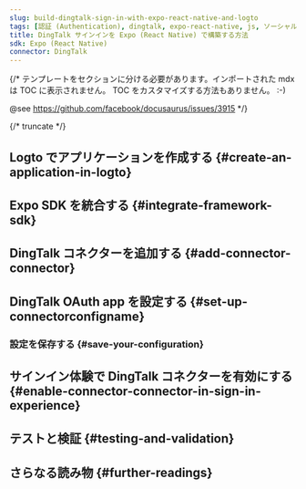 ```yaml
---
slug: build-dingtalk-sign-in-with-expo-react-native-and-logto
tags: [認証 (Authentication), dingtalk, expo-react-native, js, ソーシャルサインイン, サインイン, ログイン]
title: DingTalk サインインを Expo (React Native) で構築する方法
sdk: Expo (React Native)
connector: DingTalk
---
```


{/*
  テンプレートをセクションに分ける必要があります。インポートされた mdx は TOC に表示されません。
  TOC をカスタマイズする方法もありません。 :-)

  @see https://github.com/facebook/docusaurus/issues/3915
*/}




{/* truncate */}

<Intro connector={connector} sdk="Expo (React Native)" link="https://expo.dev" />

## Logto でアプリケーションを作成する \{#create-an-application-in-logto}

<CreateApplication type="ネイティブアプリ" framework="Expo" />

## Expo SDK を統合する \{#integrate-framework-sdk}

<IntegrateSdk />

## DingTalk コネクターを追加する \{#add-connector-connector}

<AddSocialConnector connector={connector} framework="Expo" />

## DingTalk OAuth app を設定する \{#set-up-connectorconfigname}

<ConnectorGuide />

### 設定を保存する \{#save-your-configuration}

<SaveYourConfiguration connector={connector} />

## サインイン体験で DingTalk コネクターを有効にする \{#enable-connector-connector-in-sign-in-experience}

<EnableSocialConnector connector={connector} />

## テストと検証 \{#testing-and-validation}

<TestingAndValidation connector={connector} sdk="Expo (React Native)" />

## さらなる読み物 \{#further-readings}

<FurtherReadings />
